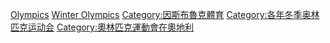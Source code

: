 {{Cat main|1964年冬季奧林匹克運動會}}

<!--Please don't classify by broadcaster as it is shown by many broadcasters around the world. Which channel it happens to be broadcast on is not one of its defining characteristics. Classifying under all of them would be category clutter, and categorizing it under an American channel only is U.S. centric.-->
{{Commons cat|1964 Winter Olympics}}
{{CatPair|1960年冬季奧林匹克運動會|1968年冬季奧林匹克運動會}}

[[Category:1964年綜合運動會|Olympics]]
[[Category:1964年奧地利體育|Winter Olympics]]
[[Category:因斯布魯克體育|Category:因斯布魯克體育]]
[[Category:各年冬季奥林匹克运动会|Category:各年冬季奥林匹克运动会]]
[[Category:奧林匹克運動會在奧地利|Category:奧林匹克運動會在奧地利]]